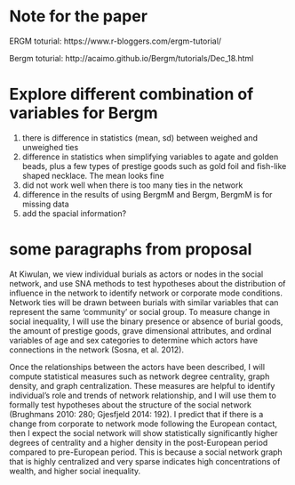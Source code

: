 # Note for the paper

ERGM toturial: 
https://www.r-bloggers.com/ergm-tutorial/

Bergm toturial:
http://acaimo.github.io/Bergm/tutorials/Dec_18.html

# Explore different combination of variables for Bergm
1. there is difference in statistics (mean, sd) between weighed and unweighed ties
2. difference in statistics when simplifying variables to agate and golden beads, plus a few types of prestige goods such as gold foil and fish-like shaped necklace. The mean looks fine
3. did not work well when there is too many ties in the network
4. difference in the results of using BergmM and Bergm, BergmM is for missing data
5. add the spacial information?

# some paragraphs from proposal 
At Kiwulan, we view individual burials as actors or nodes in the social network, and use SNA methods to test hypotheses about the distribution of influence in the network to identify network or corporate mode conditions. Network ties will be drawn between burials with similar variables that can represent the same ‘community’ or social group. To measure change in social inequality, I will use the binary presence or absence of burial goods, the amount of prestige goods, grave dimensional attributes, and ordinal variables of age and sex categories to determine which actors have connections in the network (Sosna, et al. 2012).

Once the relationships between the actors have been described, I will compute statistical measures such as network degree centrality, graph density, and graph centralization. These measures are helpful to identify individual’s role and trends of network relationship, and I will use them to formally test hypotheses about the structure of the social network (Brughmans 2010: 280; Gjesfjeld 2014: 192). I predict that if there is a change from corporate to network mode following the European contact, then I expect the social network will show statistically significantly higher degrees of centrality and a higher density in the post-European period compared to pre-European period. This is because a social network graph that is highly centralized and very sparse indicates high concentrations of wealth, and higher social inequality.
